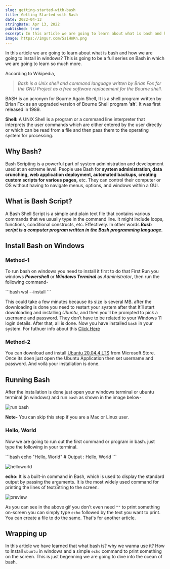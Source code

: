 ```yaml
---
slug: getting-started-with-bash
title: Getting Started with Bash
date: 2022-04-13
stringDate: Apr 13, 2022
published: true
excerpt: In this article we are going to learn about what is bash and how we are going to install in windows?
image: https://imgur.com/Ss1HnKn.png
---
```



In this article we are going to learn about what is bash and how we are going to install in windows? This is going to be a full series on Bash in which we are going to learn so much more.

According to Wikipedia,

> _Bash is a Unix shell and command language written by Brian Fox for the GNU Project as a free software replacement for the Bourne shell._

BASH is an acronym for Bourne Again Shell, It is a shell program written by Brian Fox as an upgraded version of Bourne Shell program '**sh**'. It was first released in 1989.

**Shell:** A UNIX Shell is a program or a command line interpreter that interprets the user commands which are either entered by the user directly or which can be read from a file and then pass them to the operating system for processing.

## Why Bash?

Bash Scripting is a powerful part of system administration and development used at an extreme level. People use Bash for **system administration, data crunching, web application deployment, automated backups, creating custom scripts for various pages,** etc. They can control their computer or OS without having to navigate menus, options, and windows within a GUI.

## What is Bash Script?

A Bash Shell Script is a simple and plain text file that contains various commands that we usually type in the command line. It might include loops, functions, conditional constructs, etc. Effectively. In other words **_Bash script is a computer program written in the Bash programming language._**

## Install Bash on Windows

### Method-1

To run bash on windows you need to install it first to do that First Run you windows **_Powershell_** or **_Windows Terminal_** as _Administrator_, then run the following command-

<CodeTitle lang="bash" title="bash" />
```bash
wsl --install
```

This could take a few minutes because its size is several MB. after the downloading is done you need to restart your system after that It’ll start downloading and installing _Ubuntu_, and then you’ll be prompted to pick a username and password. They don’t have to be related to your Windows 11 login details. After that, all is done. Now you have installed `bash` in your system.
For futhuer info about this [Click Here](https://www.howtogeek.com/790062/how-to-install-bash-on-windows-11/)

### Method-2

You can download and install [Ubuntu 20.04.4 LTS](https://www.microsoft.com/en-ms/p/ubuntu-20044-lts/9mttcl66cpxj?activetab=pivot:overviewtab) from Microsoft Store. Once its doen just open the Ubuntu Application then set username and password. And voilà your installation is done.

## Running Bash

After the installation is done just open your windows terminal or ubuntu terminal (in windows) and run `bash` as shown in the image below-

![run bash](https://i.imgur.com/kvfTy4d.png)

**Note-** You can skip this step if you are a Mac or Linux user.

### Hello, World

Now we are going to run out the first command or program in bash. just type the following in your terminal.

<CodeTitle lang="bash" title="bash" />
```bash
echo "Hello, World"
# Output : Hello, World
```

![helloworld](https://i.imgur.com/HMhlTHE.png)

**echo:** It is a built-in command in Bash, which is used to display the standard output by passing the arguments. It is the most widely used command for printing the lines of text/String to the screen.

![preview](https://i.imgur.com/H6Pn30L.gif)

As you can see in the above gif you don't even need `""` to print something on-screen you can simply type `echo` followed by the text you want to print. You can create a file to do the same. That's for another article.

## Wrapping up

In this article we have learned that what bash is? why we wanna use it? How to Install `ubuntu` in windows and a simple `echo` command to print something on the screen. This is just begenning we are going to dive into the ocean of bash.
